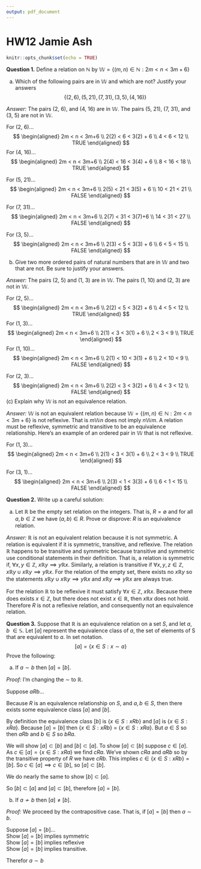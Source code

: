 ```yaml
---
output: pdf_document
---
```


# HW12 Jamie Ash

```r
knitr::opts_chunk$set(echo = TRUE)
```

**Question 1.** Define a relation on $\mathbb{N}$ by $\mathbb{W}=\{(m,n) \in \mathbb{N}:2m < n < 3m+6 \}$

(a) Which of the following pairs are in $\mathbb{W}$ and which are not? Justify your answers
$$ 
\{(2, 6), (5, 21), (7, 31), (3, 5), (4, 16) \}
$$

*Answer:* The pairs (2, 6), and (4, 16) are in $\mathbb{W}$. The pairs 
(5, 21), (7, 31), and (3, 5) are not in $\mathbb{W}$.

For (2, 6)...
$$
\begin{aligned}
2m < n < 3m+6 \\
2(2) < 6 < 3(2) + 6 \\
4 < 6 < 12 \\
TRUE
\end{aligned}
$$
For (4, 16)...
$$
\begin{aligned}
2m < n < 3m+6 \\
2(4) < 16 < 3(4) + 6 \\
8 < 16 < 18 \\
TRUE
\end{aligned}
$$

For (5, 21)...
$$
\begin{aligned}
2m < n < 3m+6 \\
2(5) < 21 < 3(5) + 6 \\
10 < 21 < 21 \\
FALSE
\end{aligned}
$$

For (7, 31)...
$$
\begin{aligned}
2m < n < 3m+6 \\
2(7) < 31 < 3(7)+6 \\
14 < 31 < 27 \\
FALSE
\end{aligned}
$$

For (3, 5)...
$$
\begin{aligned}
2m < n < 3m+6 \\
2(3) < 5 < 3(3) + 6 \\
6 < 5 < 15 \\
FALSE
\end{aligned}
$$

(b) Give two more ordered pairs of natural numbers that are in $\mathbb{W}$ and two 
that are not. Be sure to justify your answers.  

*Answer:* The pairs (2, 5) and (1, 3) are in $\mathbb{W}$. The pairs (1, 10) and 
(2, 3) are not in $\mathbb{W}$. 

For (2, 5)...
$$
\begin{aligned}
2m < n < 3m+6 \\
2(2) < 5 < 3(2) + 6 \\
4 < 5 < 12 \\
TRUE
\end{aligned}
$$
For (1, 3)...
$$
\begin{aligned}
2m < n < 3m+6 \\
2(1) < 3 < 3(1) + 6 \\
2 < 3 < 9 \\
TRUE
\end{aligned}
$$
For (1, 10)...
$$
\begin{aligned}
2m < n < 3m+6 \\
2(1) < 10 < 3(1) + 6 \\
2 < 10 < 9 \\
FALSE
\end{aligned}
$$

For (2, 3)...
$$
\begin{aligned}
2m < n < 3m+6 \\
2(2) < 3 < 3(2) + 6 \\
4 < 3 < 12 \\
FALSE
\end{aligned}
$$
(c) Explain why $\mathbb{W}$ is not an equivalence relation.   

*Answer:* $\mathbb{W}$ is not an equivalent relation because $\mathbb{W}=\{(m,n) \in \mathbb{N}:2m < n < 3m+6 \}$ is not reflexive.
That is $m \mathbb{W} n$ does not imply $n \mathbb{W} m$. A relation must be 
reflexive, symmetric and transitive to be an equivalence relationship. Here's an
example of an ordered pair in $\mathbb{W}$ that is not reflexive.

For (1, 3)...
$$
\begin{aligned}
2m < n < 3m+6 \\
2(1) < 3 < 3(1) + 6 \\ 
2 < 3 < 9 \\
TRUE
\end{aligned}
$$

For (3, 1)...
$$
\begin{aligned}
2m < n < 3m+6 \\
2(3) < 1 < 3(3) + 6 \\ 
6 < 1 < 15 \\
FALSE
\end{aligned}
$$

\newpage 

**Question 2.** Write up a careful solution:   

(a) Let $\mathbb{R}$ be the empty set relation on the integers. That is, $R = \emptyset$
and for all $a,b \in \mathbb{Z}$ we have $(a, b) \in R$. Prove or disprove: $R$ is an
equivalence relation.   

*Answer:* $\mathbb{R}$ is not an equivalent relation because it is not symmetric. A 
relation is equivalent if it is symmetric, transitive, and reflexive. The 
relation $\mathbb{R}$ happens to be transitive and symmetric because transitive 
and symmetric use conditional statements in their definition. That is, a relation 
is symmetric if, $\forall x, y \in \mathbb{Z}$, 
$x \mathbb{R}y \implies y \mathbb{R}x$. Similarly, a relation is transitive if 
$\forall x, y,z \in \mathbb{Z}$, $x \mathbb{R}y \cup x \mathbb{R}y \implies y \mathbb{R}x$. 
For the relation of the empty set, there exists no $x \mathbb{R}y$ so the 
statements $x \mathbb{R}y \cup x \mathbb{R}y \implies y \mathbb{R}x$ and 
$x \mathbb{R}y \implies y \mathbb{R}x$ are always true. 

For the relation $\mathbb{R}$ to be reflexive it must satisfy 
$\forall x \in \mathbb{Z}$, $x \mathbb{R}x$. Because there does exists 
$x \in \mathbb{Z}$, but there does not exist $x \in  \mathbb{R}$, then 
$x \mathbb{R} x$ does not hold. Therefore $R$ is not a reflexive relation, and 
consequently not an equivalence relation. 

\newpage 

**Question 3.** Suppose that $\mathbb{R}$ is an equivalence relation on a set $S$, and let 
$a, b \ \in \mathbb{S}$. Let $[a]$ represent the equivalence class of $a$, the set 
of elements of S that are equivalent to $a$. In set notation. 
$$
[a] = \{ x \in S:x \sim a\}
$$
Prove the following:  

(a) If $a \sim b$ then $[a] = [b]$.    

*Proof:* I'm changing the $\sim$ to $\mathbb{R}$.   

Suppose $a R b$...

Because $R$ is an equivalence relationship on $S$, and $a, b \in S$, then there 
exists some equivalence class $[a]$ and $[b]$.  

By definition the equivalence class $[b]$ is $\{x \in S: x R b\}$ and 
$[a]$ is $\{x \in S: x R a\}$. Because $[a] = [b]$ then $\{x \in S: x R b\}$ 
= $\{x \in S: x R a\}$. But $a \in S$ so then $a R b$ and $b \in S$ so $b R a$.  

We will show $[a] \subset [b]$ and $[b] \subset [a]$. To show $[a] \subset [b]$
suppose $c \in [a]$. As $c \in [a] = \{x \in S: x R a\}$ we find $c R a$. We've shown 
$c R a$ and $a R b$ so by the transitive property of $R$ we have $c R b$. This implies
$c \in \{x \in S: x R b\} = [b]$. So $c \in [a] \implies c \in [b]$, so $[a] \subset [b]$.  
 
We do nearly the same to show $[b] \subset [a]$.   

So $[b] \subset [a]$ and $[a] \subset [b]$, therefore $[a] = [b]$.  

(b) If $a \nsim b$ then $[a] \neq [b]$.  

*Proof:* We proceed by the contrapositive case. That is, if $[a] = [b]$ then 
$a \sim b$.

Suppose $[a] = [b]$...  
Show $[a] = [b]$ implies symmetric  
Show $[a] = [b]$ implies reflexive  
Show $[a] = [b]$ implies transitive.  

Therefor $a \sim b$



















































